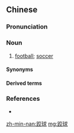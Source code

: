 ==Chinese==
{{zh-forms|alt=腳球,骹球}}
{{wikipedia|lang=cdo|Kă-giù}}
{{wikipedia|lang=nan|Kha-kiû}}

===Pronunciation===
{{zh-pron
|mn=kha-kiû
|md=kă-giù
|cat=n
}}

===Noun===
{{zh-noun}}

# {{lb|zh|Min}} [[football]]; [[soccer]]

====Synonyms====
{{zh-dial|足球}}

====Derived terms====
{{zh-der|跤球場}}

===References===
* {{thcwd|10139}}

{{zh-cat|Sports}}

[[zh-min-nan:跤球]]
[[mg:跤球]]